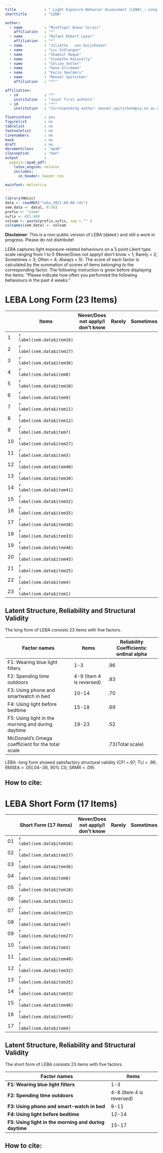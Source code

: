 ```yaml
---
title             : "_Light Exposure Behavior Assessment (LEBA)_: Long and Short Form"
shorttitle        : "LEBA"

author: 
  - name          : "Mushfiqul Anwar Siraji"
    affiliation   : "*"
  - name          : "Rafael Robert Lazar"
    affiliation   : "*"
  - name          : "Juliëtte	van Duijnhoven"
  - name          : "Luc Schlangen"
  - name          : "Shamsul Haque"
  - name          : "Vineetha Kalavally"
  - name          : "Céline Vetter"
  - name          : "Gena Glickman"
  - name          : "Karin Smolders"
  - name          : "Manuel Spitschan"
    affiliation   : "**"

affiliation:
  - id            : "*"
    institution   : "Joint first authors"
  - id            : "**"
    institution   : "Corresponding author: manuel.spitschan@psy.ox.ac.uk"

floatsintext      : yes
figurelist        : no
tablelist         : no
footnotelist      : no
linenumbers       : no
mask              : no
draft             : no
documentclass     : "apa6"
classoption       : "man"
output            : 
  papaja::apa6_pdf:
    latex_engine: xelatex
    includes:
      in_header: header.tex
    
mainfont: Helvetica
---
```


```r
library(Hmisc)
data <- readRDS("leba_2021-09-08.rds")
sem.data <- data[, 9:56] 
prefix <- "item"
sufix <- c(1:48)
colnam <- paste(prefix,sufix, sep = "" )
colnames(sem.data) <- colnam
```

**Disclaimer**: This is a non-public version of LEBA (dated \today) and still a work in progress. Please do not distribute!

LEBA captures light exposure-related behaviours on a 5 point Likert type scale ranging from 1 to 5 (Never/Does not apply/I don't know = 1; Rarely = 2; Sometimes = 3; Often = 4; Always = 5). The score of each factor is calculated by the summation of scores of items belonging to the corresponding factor. The following instruction is given before displaying the items: "Please indicate how often you performed the following behaviours in the past 4 weeks."

\newpage

\blandscape

# LEBA Long Form (23 Items)

|     | Items                      | Never/Does not apply/I don't know | Rarely | Sometimes | Often | Always |
|-----|----------------------------|-----------------------------------|--------|-----------|-------|--------|
| 1   | `r label(sem.data$item16)` |                                   |        |           |       |        |
| 2   | `r label(sem.data$item17)` |                                   |        |           |       |        |
| 3   | `r label(sem.data$item36)` |                                   |        |           |       |        |
| 4   | `r label(sem.data$item8)`  |                                   |        |           |       |        |
| 5   | `r label(sem.data$item10)` |                                   |        |           |       |        |
| 6   | `r label(sem.data$item9)`  |                                   |        |           |       |        |
| 7   | `r label(sem.data$item11)` |                                   |        |           |       |        |
| 8   | `r label(sem.data$item12)` |                                   |        |           |       |        |
| 9   | `r label(sem.data$item7)`  |                                   |        |           |       |        |
| 10  | `r label(sem.data$item27)` |                                   |        |           |       |        |
| 11  | `r label(sem.data$item3)`  |                                   |        |           |       |        |
| 12  | `r label(sem.data$item40)` |                                   |        |           |       |        |
| 13  | `r label(sem.data$item30)` |                                   |        |           |       |        |
| 14  | `r label(sem.data$item41)` |                                   |        |           |       |        |
| 15  | `r label(sem.data$item32)` |                                   |        |           |       |        |
| 16  | `r label(sem.data$item35)` |                                   |        |           |       |        |
| 17  | `r label(sem.data$item38)` |                                   |        |           |       |        |
| 18  | `r label(sem.data$item33)` |                                   |        |           |       |        |
| 19  | `r label(sem.data$item46)` |                                   |        |           |       |        |
| 20  | `r label(sem.data$item45)` |                                   |        |           |       |        |
| 21  | `r label(sem.data$item25)` |                                   |        |           |       |        |
| 22  | `r label(sem.data$item4)`  |                                   |        |           |       |        |
| 23  | `r label(sem.data$item1)`  |                                   |        |           |       |        |

\elandscape

\newpage

\blandscape

## Latent Structure, Reliability and Structural Validity

The long form of LEBA consists 23 items with five factors.

| Factor names                                      | Items                    | Reliability Coefficients: ordinal alpha |
|---------------------------------------------------|--------------------------|-----------------------------------------|
| F1: Wearing blue light filters                    | 1-3                      | .96                                     |
| F2: Spending time outdoors                        | 4-9 (Item 4 is reversed) | .83                                     |
| F3: Using phone and smartwatch in bed             | 10-14                    | .70                                     |
| F4: Using light before bedtime                    | 15-18                    | .69                                     |
| F5: Using light in the morning and during daytime | 19-23                    | .52                                     |
| McDonald's Omega coefficient for the total scale  |                          | .73(Total scale)                        |

LEBA -long form showed satisfactory structural validity (CFI =.97; TLI = .96; RMSEA = .05\[.04-.06, 90% CI\]; SRMR = .09).

## How to cite:

\elandscape

\newpage

\blandscape

# LEBA Short Form (17 Items)

|     | Short Form (17 Items)      | Never/Does not apply/I don't know | Rarely | Sometimes | Often | Always |
|-----|----------------------------|-----------------------------------|--------|-----------|-------|--------|
| 01  | `r label(sem.data$item16)` |                                   |        |           |       |        |
| 02  | `r label(sem.data$item17)` |                                   |        |           |       |        |
| 03  | `r label(sem.data$item36)` |                                   |        |           |       |        |
| 04  | `r label(sem.data$item8)`  |                                   |        |           |       |        |
| 05  | `r label(sem.data$item10)` |                                   |        |           |       |        |
| 06  | `r label(sem.data$item11)` |                                   |        |           |       |        |
| 07  | `r label(sem.data$item12)` |                                   |        |           |       |        |
| 08  | `r label(sem.data$item7)`  |                                   |        |           |       |        |
| 09  | `r label(sem.data$item27)` |                                   |        |           |       |        |
| 10  | `r label(sem.data$item3)`  |                                   |        |           |       |        |
| 11  | `r label(sem.data$item40)` |                                   |        |           |       |        |
| 12  | `r label(sem.data$item32)` |                                   |        |           |       |        |
| 13  | `r label(sem.data$item35)` |                                   |        |           |       |        |
| 14  | `r label(sem.data$item33)` |                                   |        |           |       |        |
| 15  | `r label(sem.data$item46)` |                                   |        |           |       |        |
| 16  | `r label(sem.data$item45)` |                                   |        |           |       |        |
| 17  | `r label(sem.data$item4)`  |                                   |        |           |       |        |

\elandscape

\newpage

\blandscape

## Latent Structure, Reliability and Structural Validity

The short form of LEBA consists 23 items with five factors.

| Factor names                                          | Items                    |
|-------------------------------------------------------|--------------------------|
| **F1: Wearing blue light filters**                    | 1-3                      |
| **F2: Spending time outdoors**                        | 4-8 (Item 4 is reversed) |
| **F3: Using phone and smart-watch in bed**            | 9-11                     |
| **F4: Using light before bedtime**                    | 12-14                    |
| **F5: Using light in the morning and during daytime** | 15-17                    |

## How to cite:

\elandscape
